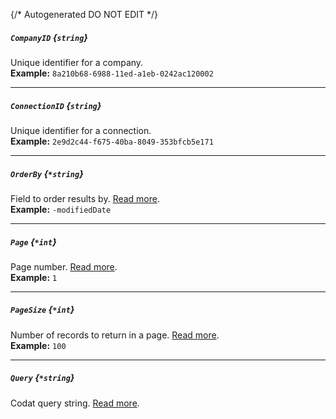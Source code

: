 {/* Autogenerated DO NOT EDIT  */}
##### `CompanyID` *{`string`}*
Unique identifier for a company.
<br/>
**Example:** `8a210b68-6988-11ed-a1eb-0242ac120002`

---
##### `ConnectionID` *{`string`}*
Unique identifier for a connection.
<br/>
**Example:** `2e9d2c44-f675-40ba-8049-353bfcb5e171`

---
##### `OrderBy` *{`*string`}*
Field to order results by. [Read more](https://docs.codat.io/using\-the\-api/ordering\-results).
<br/>
**Example:** `-modifiedDate`

---
##### `Page` *{`*int`}*
Page number. [Read more](https://docs.codat.io/using\-the\-api/paging).
<br/>
**Example:** `1`

---
##### `PageSize` *{`*int`}*
Number of records to return in a page. [Read more](https://docs.codat.io/using\-the\-api/paging).
<br/>
**Example:** `100`

---
##### `Query` *{`*string`}*
Codat query string. [Read more](https://docs.codat.io/using\-the\-api/querying).

